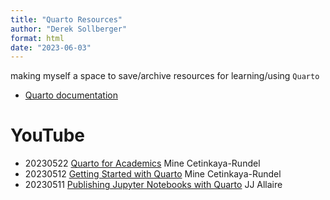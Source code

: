 ```yaml
---
title: "Quarto Resources"
author: "Derek Sollberger"
format: html
date: "2023-06-03"
---
```


making myself a space to save/archive resources for learning/using `Quarto`

* [Quarto documentation](https://quarto.org/)

# YouTube

* 20230522 [Quarto for Academics](https://www.youtube.com/watch?v=EbAAmrB0luA) Mine Cetinkaya-Rundel
* 20230512 [Getting Started with Quarto](https://www.youtube.com/watch?v=_f3latmOhew) Mine Cetinkaya-Rundel
* 20230511 [Publishing Jupyter Notebooks with Quarto](https://www.youtube.com/watch?v=nllKcuX7rEc) JJ Allaire